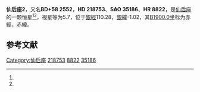 {{Starbox begin
| name = 仙后座2
}}
{{Starbox observe
| epoch = [[J2000.0|J2000.0]]
| constell = [[仙后座|仙后座]]<ref name=SIMBAD>{{cite web
 | url=http://simbad.u-strasbg.fr/simbad/sim-id?Ident=HR+8822
 | title=Pulsating variable Star
 | publisher=Centre de Données astronomiques de Strasbourg
 | work=SIMBAD
 | accessdate=2012-07-13
 | archive-date=2019-08-01
 | archive-url=https://web.archive.org/web/20190801204010/http://simbad.u-strasbg.fr/simbad/sim-id?Ident=HR+8822
 | dead-url=no
 }}</ref><ref name=DATA>{{cite web
 | url=http://vizier.u-strasbg.fr/viz-bin/VizieR-5?-out.add=.&-source=5050&-corr=PK=HR&-out.max=9999&HR=8822
 | title=VizieR Detailed Page
 | accessdate=2012-07-13
 | archive-date=2016-03-05
 | archive-url=https://web.archive.org/web/20160305000424/http://vizier.u-strasbg.fr/viz-bin/VizieR-5?-out.add=.&-source=5050&-corr=PK=HR&-out.max=9999&HR=8822
 | dead-url=no
 }}</ref>
| 星官 = 
| ra = {{RA|23|9|44.1}}<ref name=SIMBAD /><ref name=DATA />
| dec = {{DEC|+59|19|59}}<ref name=SIMBAD /><ref name=DATA />
| appmag_v = 5.7<ref name=SIMBAD /><ref name=DATA />
}}
{{Starbox character
| class = A5III<ref name=SIMBAD /><ref name=DATA />
| b-v = 0.33<ref name=SIMBAD /><ref name=DATA />
| u-b = 0.32<ref name=SIMBAD /><ref name=DATA />
| r-i = <ref name=SIMBAD /><ref name=DATA />
| variable = 
}}
{{Starbox astrometry
| radial_v = 0.32
| prop_mo_ra = -12
| parallax = 
| p_error = 
}}
{{Starbox catalog
| names =BD+58 2552，[[SAO星表|SAO]] 35186，[[HD星表|HD]] 218753，[[HR星表|HR]] 8822}}
{{Starbox reference |Simbad=HR+8822}}
{{Starbox end}}

'''仙后座2'''，又名'''BD+58 2552'''，'''HD 218753'''、'''SAO 35186'''、'''HR 8822'''，是[[仙后座|仙后座]]的一颗恒星<ref name=SIMBAD /><ref name=DATA />，视星等为5.7，位于[[銀道座標系|銀經]]110.28，[[銀道座標系|銀緯]]-1.02，其[[B1900.0|B1900.0]]坐标为赤經{{RA|23|5|27.3}}，赤緯{{DEC|+58|-1.02|25}}。

== 参考文献 ==
{{reflist}}

{{star-stub}}

{{仙后座恒星}}
[[Category:仙后座|Category:仙后座]]
[[Category:HD和HDE天體|218753]]
[[Category:HR天體|8822]]
[[Category:SAO天體|35186]]
